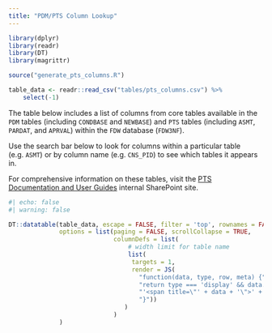 ```yaml
---
title: "PDM/PTS Column Lookup"
---
```


```r
library(dplyr)
library(readr)
library(DT)
library(magrittr)

source("generate_pts_columns.R")

table_data <- readr::read_csv("tables/pts_columns.csv") %>% 
    select(-1)

```

The table below includes a list of columns from core tables available in the `PDM` tables (including `CONDBASE` and `NEWBASE`) and `PTS` tables (including `ASMT`, `PARDAT`, and `APRVAL`) within the `FDW` database (`FDW3NF`). 

Use the search bar below to look for columns within a particular table (e.g. `ASMT`) or by column name (e.g. `CNS_PID`) to see which tables it appears in.

For comprehensive information on these tables, visit the [PTS Documentation and User Guides](https://nyco365.sharepoint.com/sites/DOF-PropertyDivision/PTS/Shared%20Documents/Forms/AllItems.aspx?id=%2Fsites%2FDOF%2DPropertyDivision%2FPTS%2FShared%20Documents%2FPTS%20Documentation%20and%20User%20Guides&viewid=1f671f8e%2D7586%2D4e62%2Db646%2De0fde9f3da7b&ovuser=32f56fc7%2D5f81%2D4e22%2Da95b%2D15da66513bef%2Cboydclaire%40finance%2Enyc%2Egov&OR=Teams%2DHL&CT=1737575630414&clickparams=eyJBcHBOYW1lIjoiVGVhbXMtRGVza3RvcCIsIkFwcFZlcnNpb24iOiI0OS8yNDEyMDEwMDIxNyIsIkhhc0ZlZGVyYXRlZFVzZXIiOmZhbHNlfQ%3D%3D) internal SharePoint site.

```r
#| echo: false
#| warning: false

DT::datatable(table_data, escape = FALSE, filter = 'top', rownames = FALSE,
              options = list(paging = FALSE, scrollCollapse = TRUE,
                             columnDefs = list(
                                 # width limit for table name
                                 list(
                                  targets = 1,
                                  render = JS(
                                    "function(data, type, row, meta) {",
                                    "return type === 'display' && data.length > 15 ?",
                                    "'<span title=\"' + data + '\">' + data.substr(0, 15) + '...</span>' : data;",
                                    "}"))
                                )
                             )
              )
```
